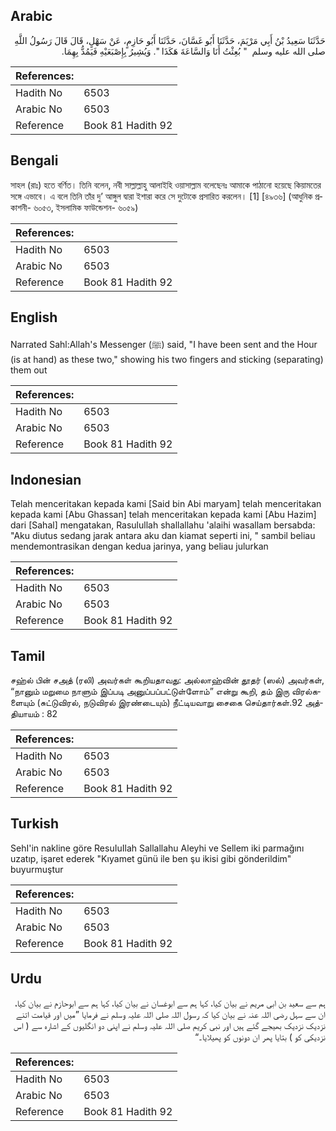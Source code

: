 ## Arabic


<div dir="rtl" lang="ar" style={{fontSize:'larger',backgroundColor:'#f8f9fa',padding:20}}>
حَدَّثَنَا سَعِيدُ بْنُ أَبِي مَرْيَمَ، حَدَّثَنَا أَبُو غَسَّانَ، حَدَّثَنَا أَبُو حَازِمٍ، عَنْ سَهْلٍ، قَالَ قَالَ رَسُولُ اللَّهِ صلى الله عليه وسلم ‏ "‏ بُعِثْتُ أَنَا وَالسَّاعَةَ هَكَذَا ‏"‏‏.‏ وَيُشِيرُ بِإِصْبَعَيْهِ فَيَمُدُّ بِهِمَا‏.‏
</div>
<div style={{backgroundColor:'#f8f9fa',padding:20, marginBottom: 10}}><table> <thead> <tr> <th>References:</th> <th></th> </tr> </thead> <tbody><tr><td>Hadith No</td><td>6503</td></tr><tr><td>Arabic No</td><td>6503</td></tr><tr><td>Reference</td><td>Book 81 Hadith 92</td></tr></tbody></table></div>

## Bengali


<div dir="ltr" lang="bn" style={{fontSize:'larger',backgroundColor:'#f8f9fa',padding:20}}>
সাহল (রাঃ) হতে বর্ণিত। তিনি বলেন, নবী সাল্লাল্লাহু আলাইহি ওয়াসাল্লাম বলেছেনঃ আমাকে পাঠানো হয়েছে কিয়ামতের সঙ্গে এভাবে। এ বলে তিনি তাঁর দু’ আঙ্গুল দ্বারা ইশারা করে সে দুটোকে প্রসারিত করলেন। [1] [৪৯৩৬] (আধুনিক প্রকাশনী- ৬০৫৩, ইসলামিক ফাউন্ডেশন- ৬০৫৯)
</div>
<div style={{backgroundColor:'#f8f9fa',padding:20, marginBottom: 10}}><table> <thead> <tr> <th>References:</th> <th></th> </tr> </thead> <tbody><tr><td>Hadith No</td><td>6503</td></tr><tr><td>Arabic No</td><td>6503</td></tr><tr><td>Reference</td><td>Book 81 Hadith 92</td></tr></tbody></table></div>

## English


<div dir="ltr" lang="en" style={{fontSize:'larger',backgroundColor:'#f8f9fa',padding:20}}>
Narrated Sahl:Allah's Messenger (ﷺ) said, "I have been sent and the Hour (is at hand) as these two," showing his two fingers and sticking (separating) them out
</div>
<div style={{backgroundColor:'#f8f9fa',padding:20, marginBottom: 10}}><table> <thead> <tr> <th>References:</th> <th></th> </tr> </thead> <tbody><tr><td>Hadith No</td><td>6503</td></tr><tr><td>Arabic No</td><td>6503</td></tr><tr><td>Reference</td><td>Book 81 Hadith 92</td></tr></tbody></table></div>

## Indonesian


<div dir="ltr" lang="id" style={{fontSize:'larger',backgroundColor:'#f8f9fa',padding:20}}>
Telah menceritakan kepada kami [Said bin Abi maryam] telah menceritakan kepada kami [Abu Ghassan] telah menceritakan kepada kami [Abu Hazim] dari [Sahal] mengatakan, Rasulullah shallallahu 'alaihi wasallam bersabda: "Aku diutus sedang jarak antara aku dan kiamat seperti ini, " sambil beliau mendemontrasikan dengan kedua jarinya, yang beliau julurkan
</div>
<div style={{backgroundColor:'#f8f9fa',padding:20, marginBottom: 10}}><table> <thead> <tr> <th>References:</th> <th></th> </tr> </thead> <tbody><tr><td>Hadith No</td><td>6503</td></tr><tr><td>Arabic No</td><td>6503</td></tr><tr><td>Reference</td><td>Book 81 Hadith 92</td></tr></tbody></table></div>

## Tamil


<div dir="ltr" lang="ta" style={{fontSize:'larger',backgroundColor:'#f8f9fa',padding:20}}>
சஹ்ல் பின் சஅத் (ரலி) அவர்கள் கூறியதாவது: அல்லாஹ்வின் தூதர் (ஸல்) அவர்கள், “நானும் மறுமை நாளும் இப்படி அனுப்பப்பட்டுள்ளோம்” என்று கூறி, தம் இரு விரல்களையும் (சுட்டுவிரல், நடுவிரல் இரண்டையும்) நீட்டியவாறு சைகை செய்தார்கள்.92 அத்தியாயம் : 82
</div>
<div style={{backgroundColor:'#f8f9fa',padding:20, marginBottom: 10}}><table> <thead> <tr> <th>References:</th> <th></th> </tr> </thead> <tbody><tr><td>Hadith No</td><td>6503</td></tr><tr><td>Arabic No</td><td>6503</td></tr><tr><td>Reference</td><td>Book 81 Hadith 92</td></tr></tbody></table></div>

## Turkish


<div dir="ltr" lang="tr" style={{fontSize:'larger',backgroundColor:'#f8f9fa',padding:20}}>
SehI'in nakline göre ResuIuIlah Sallallahu Aleyhi ve Sellem iki parmağını uzatıp, işaret ederek "Kıyamet günü ile ben şu ikisi gibi gönderildim" buyurmuştur
</div>
<div style={{backgroundColor:'#f8f9fa',padding:20, marginBottom: 10}}><table> <thead> <tr> <th>References:</th> <th></th> </tr> </thead> <tbody><tr><td>Hadith No</td><td>6503</td></tr><tr><td>Arabic No</td><td>6503</td></tr><tr><td>Reference</td><td>Book 81 Hadith 92</td></tr></tbody></table></div>

## Urdu


<div dir="rtl" lang="ur" style={{fontSize:'larger',backgroundColor:'#f8f9fa',padding:20}}>
ہم سے سعید بن ابی مریم نے بیان کیا، کہا ہم سے ابوغسان نے بیان کیا، کہا ہم سے ابوحازم نے بیان کیا، ان سے سہل رضی اللہ عنہ نے بیان کیا کہ رسول اللہ صلی اللہ علیہ وسلم نے فرمایا ”میں اور قیامت اتنے نزدیک نزدیک بھیجے گئے ہیں اور نبی کریم صلی اللہ علیہ وسلم نے اپنی دو انگلیوں کے اشارہ سے ( اس نزدیکی کو ) بتایا پھر ان دونوں کو پھیلایا۔“
</div>
<div style={{backgroundColor:'#f8f9fa',padding:20, marginBottom: 10}}><table> <thead> <tr> <th>References:</th> <th></th> </tr> </thead> <tbody><tr><td>Hadith No</td><td>6503</td></tr><tr><td>Arabic No</td><td>6503</td></tr><tr><td>Reference</td><td>Book 81 Hadith 92</td></tr></tbody></table></div>